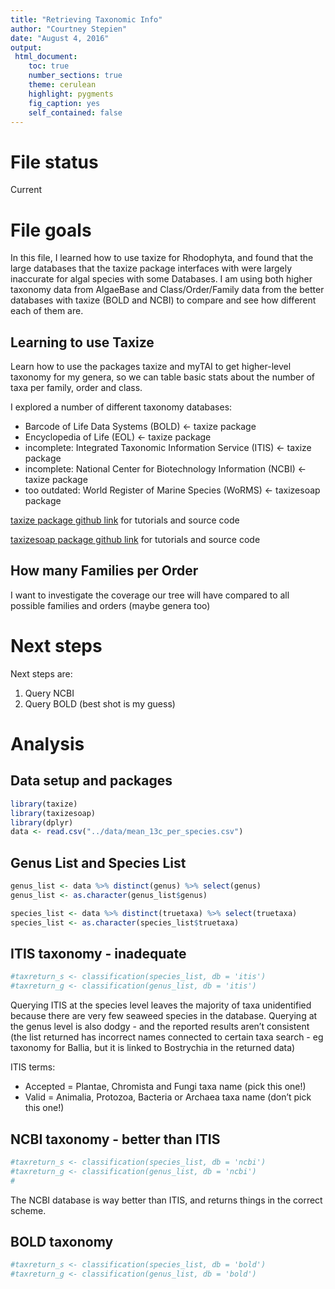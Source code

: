 ```yaml
---
title: "Retrieving Taxonomic Info"
author: "Courtney Stepien"
date: "August 4, 2016"
output: 
 html_document:
    toc: true
    number_sections: true
    theme: cerulean
    highlight: pygments
    fig_caption: yes
    self_contained: false
---
```


# File status

Current

# File goals

In this file, I learned how to use taxize for Rhodophyta, and found that the large databases that the taxize package interfaces with were largely inaccurate for algal species with some Databases. I am using both higher taxonomy data from AlgaeBase and Class/Order/Family data from the better databases with taxize (BOLD and NCBI) to compare and see how different each of them are. 


## Learning to use Taxize

Learn how to use the packages taxize and myTAI to get higher-level taxonomy for my genera, so we can table basic stats about the number of taxa per family, order and class. 

I explored a number of different taxonomy databases: 

* Barcode of Life Data Systems (BOLD) <- taxize package
* Encyclopedia of Life (EOL) <- taxize package
* incomplete: Integrated Taxonomic Information Service (ITIS) <- taxize package
* incomplete: National Center for Biotechnology Information (NCBI) <- taxize package
* too outdated: World Register of Marine Species (WoRMS) <- taxizesoap package 

[taxize package github link](https://github.com/ropensci/taxize) for tutorials and source code

[taxizesoap package github link](https://github.com/ropensci/taxizesoap) for tutorials and source code

## How many Families per Order

I want to investigate the coverage our tree will have compared to all possible families and orders (maybe genera too)

# Next steps

Next steps are:

1. Query NCBI
2. Query BOLD (best shot is my guess)

# Analysis

## Data setup and packages

```r
library(taxize)
library(taxizesoap)
library(dplyr)
data <- read.csv("../data/mean_13c_per_species.csv")
```

## Genus List and Species List

```r
genus_list <- data %>% distinct(genus) %>% select(genus)
genus_list <- as.character(genus_list$genus)

species_list <- data %>% distinct(truetaxa) %>% select(truetaxa)
species_list <- as.character(species_list$truetaxa)
```

## ITIS taxonomy - inadequate

```r
#taxreturn_s <- classification(species_list, db = 'itis')
#taxreturn_g <- classification(genus_list, db = 'itis')
```

Querying ITIS at the species level leaves the majority of taxa unidentified because there are very few seaweed species in the database. Querying at the genus level is also dodgy - and the reported results aren't consistent (the list returned has incorrect names connected to certain taxa search - eg taxonomy for Ballia, but it is linked to Bostrychia in the returned data)

ITIS terms:

* Accepted = Plantae, Chromista and Fungi taxa name (pick this one!)
* Valid = Animalia, Protozoa, Bacteria or Archaea taxa name (don't pick this one!)

## NCBI taxonomy - better than ITIS

```r
#taxreturn_s <- classification(species_list, db = 'ncbi')
#taxreturn_g <- classification(genus_list, db = 'ncbi')
#
```

The NCBI database is way better than ITIS, and returns things in the correct scheme. 

## BOLD taxonomy

```r
#taxreturn_s <- classification(species_list, db = 'bold')
#taxreturn_g <- classification(genus_list, db = 'bold')
```